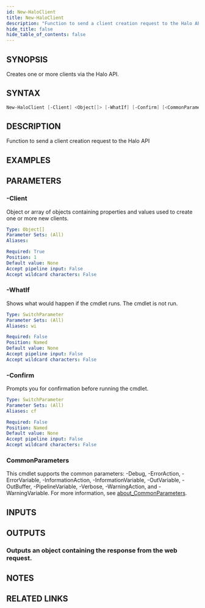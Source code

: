 ```yaml
---
id: New-HaloClient
title: New-HaloClient
description: "Function to send a client creation request to the Halo API"
hide_title: false
hide_table_of_contents: false
---
```


## SYNOPSIS

Creates one or more clients via the Halo API.

## SYNTAX

```powershell
New-HaloClient [-Client] <Object[]> [-WhatIf] [-Confirm] [<CommonParameters>]
```

## DESCRIPTION

Function to send a client creation request to the Halo API

## EXAMPLES

## PARAMETERS

### -Client

Object or array of objects containing properties and values used to create one or more new clients.

```yaml
Type: Object[]
Parameter Sets: (All)
Aliases:

Required: True
Position: 1
Default value: None
Accept pipeline input: False
Accept wildcard characters: False
```

### -WhatIf

Shows what would happen if the cmdlet runs.
The cmdlet is not run.

```yaml
Type: SwitchParameter
Parameter Sets: (All)
Aliases: wi

Required: False
Position: Named
Default value: None
Accept pipeline input: False
Accept wildcard characters: False
```

### -Confirm

Prompts you for confirmation before running the cmdlet.

```yaml
Type: SwitchParameter
Parameter Sets: (All)
Aliases: cf

Required: False
Position: Named
Default value: None
Accept pipeline input: False
Accept wildcard characters: False
```

### CommonParameters

This cmdlet supports the common parameters: -Debug, -ErrorAction, -ErrorVariable, -InformationAction, -InformationVariable, -OutVariable, -OutBuffer, -PipelineVariable, -Verbose, -WarningAction, and -WarningVariable. For more information, see [about_CommonParameters](http://go.microsoft.com/fwlink/?LinkID=113216).

## INPUTS

## OUTPUTS

### Outputs an object containing the response from the web request.

## NOTES

## RELATED LINKS
